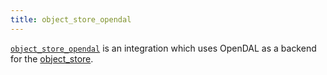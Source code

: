 ```yaml
---
title: object_store_opendal
---
```


[`object_store_opendal`](https://crates.io/crates/object_store_opendal) is an integration which uses OpenDAL as a backend for the [object_store](https://docs.rs/object_store/latest/object_store/).


<Docs components={props.components} />
